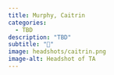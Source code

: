 ```yaml
---
title: Murphy, Caitrin
categories: 
  - TBD
description: "TBD"
subtitle: "🔗"
image: headshots/caitrin.png
image-alt: Headshot of TA
---
```


